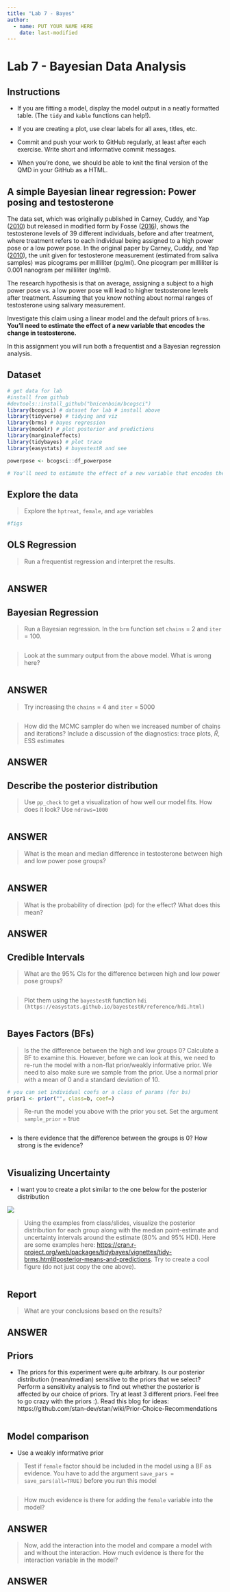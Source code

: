 ```yaml
---
title: "Lab 7 - Bayes"
author:
  - name: PUT YOUR NAME HERE
    date: last-modified
---
```


# Lab 7 - Bayesian Data Analysis

## Instructions

-   If you are fitting a model, display the model output in a neatly formatted table. (The `tidy` and `kable` functions can help!).

-   If you are creating a plot, use clear labels for all axes, titles, etc.

-   Commit and push your work to GitHub regularly, at least after each exercise. Write short and informative commit messages.

-   When you're done, we should be able to knit the final version of the QMD in your GitHub as a HTML.

## A simple Bayesian linear regression: Power posing and testosterone

The data set, which was originally published in Carney, Cuddy, and Yap ([2010](https://faculty.haas.berkeley.edu/dana_carney/power.poses.PS.2010.pdf)) but released in modified form by Fosse ([2016](https://vasishth.github.io/bayescogsci/book/ch-reg.html#ref-FossePowerPose)), shows the testosterone levels of 39 different individuals, before and after treatment, where treatment refers to each individual being assigned to a high power pose or a low power pose. In the original paper by Carney, Cuddy, and Yap ([2010](https://faculty.haas.berkeley.edu/dana_carney/power.poses.PS.2010.pdf)), the unit given for testosterone measurement (estimated from saliva samples) was picograms per milliliter (pg/ml). One picogram per milliliter is 0.001 nanogram per milliliter (ng/ml).

The research hypothesis is that on average, assigning a subject to a high power pose vs. a low power pose will lead to higher testosterone levels after treatment. Assuming that you know nothing about normal ranges of testosterone using salivary measurement.

Investigate this claim using a linear model and the default priors of `brms`. **You'll need to estimate the effect of a new variable that encodes the change in testosterone.**

In this assignment you will run both a frequentist and a Bayesian regression analysis.

## Dataset

```r
# get data for lab
#install from github
#devtools::install_github("bnicenboim/bcogsci")
library(bcogsci) # dataset for lab # install above
library(tidyverse) # tidying and viz
library(brms) # bayes regression
library(modelr) # plot posterior and predictions
library(marginaleffects) 
library(tidybayes) # plot trace
library(easystats) # bayestestR and see
```

```r
powerpose <- bcogsci::df_powerpose
```

```r
# You'll need to estimate the effect of a new variable that encodes the change in testosterone.

```

## Explore the data

> Explore the `hptreat`, `female`, and `age` variables

```r
#figs
```

## OLS Regression

> Run a frequentist regression and interpret the results.

```r

```

::: callout-note
## ANSWER
:::

## Bayesian Regression

> Run a Bayesian regression. In the `brm` function set `chains` = 2 and `iter` = 100.

```r

```

> Look at the summary output from the above model. What is wrong here?

```r

```

::: callout-note
## ANSWER
:::

> Try increasing the `chains` = 4 and `iter` = 5000

```r


```

> How did the MCMC sampler do when we increased number of chains and iterations? Include a discussion of the diagnostics: trace plots, $\hat{R}$, ESS estimates

::: callout-note
## ANSWER
:::

## Describe the posterior distribution

> Use `pp_check` to get a visualization of how well our model fits. How does it look? Use `ndraws=1000`

```r

```

::: callout-note
## ANSWER
:::

>  What is the mean and median difference in testosterone between high and low power pose groups?

```r

```

::: callout-note
## ANSWER
:::

> What is the probability of direction (pd) for the effect? What does this mean?

::: callout-note
## ANSWER
:::

## Credible Intervals

> What are the 95% CIs for the difference between high and low power pose groups?

```r

```

> Plot them using the `bayestestR` function `hdi (https://easystats.github.io/bayestestR/reference/hdi.html)`

```r


```

## Bayes Factors (BFs)

> Is the the difference between the high and low groups 0? Calculate a BF to examine this. However, before we can look at this, we need to re-run the model with a non-flat prior/weakly informative prior. We need to also make sure we sample from the prior. Use a normal prior with a mean of 0 and a standard deviation of 10.

```r
# you can set individual coefs or a class of params (for bs)
prior1 <- prior("", class=b, coef=)

```

> Re-run the model you above with the prior you set. Set the argument `sample_prior` = true

```r

```

-   Is there evidence that the difference between the groups is 0? How strong is the evidence?

```r

```

## Visualizing Uncertainty

-   I want you to create a plot similar to the one below for the posterior distribution

![](images/clipboard-27836774.png)

> Using the examples from class/slides, visualize the posterior distribution for each group along with the median point-estimate and uncertainty intervals around the estimate (80% and 95% HDI). Here are some examples here: <https://cran.r-project.org/web/packages/tidybayes/vignettes/tidy-brms.html#posterior-means-and-predictions>. Try to create a cool figure (do not just copy the one above).

```r

```

## Report

> What are your conclusions based on the results?

::: callout-note
## ANSWER
:::

## Priors

-   The priors for this experiment were quite arbitrary. Is our posterior distribution (mean/median) sensitive to the priors that we select? Perform a sensitivity analysis to find out whether the posterior is affected by our choice of priors. Try at least 3 different priors. Feel free to go crazy with the priors :). Read this blog for ideas: https://github.com/stan-dev/stan/wiki/Prior-Choice-Recommendations

```r

```

## Model comparison

- Use a weakly informative prior

> Test if `female` factor should be included in the model using a BF as evidence. You have to add the argument `save_pars = save_pars(all=TRUE)` before you run this model

```r

```

> How much evidence is there for adding the `female` variable into the model?

::: callout-note
## ANSWER
:::

> Now, add the interaction into the model and compare a model with and without the interaction. How much evidence is there for the interaction  variable in the model?

::: callout-note
## ANSWER
:::



